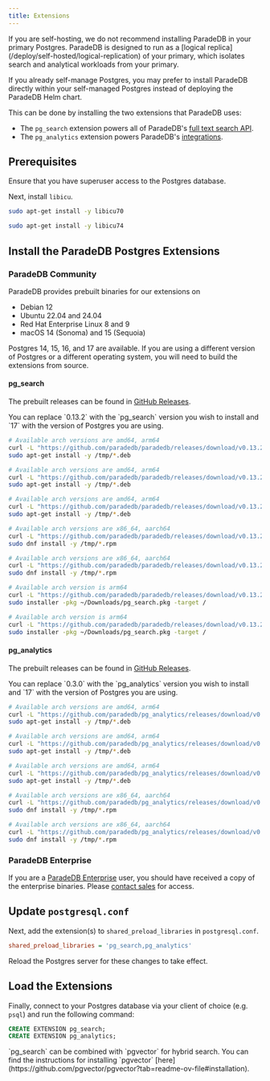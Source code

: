 ```yaml
---
title: Extensions
---
```


<Note>
  If you are self-hosting, we do not recommend installing ParadeDB in your
  primary Postgres. ParadeDB is designed to run as a [logical
  replica](/deploy/self-hosted/logical-replication) of your primary, which
  isolates search and analytical workloads from your primary.
</Note>

If you already self-manage Postgres, you may prefer to install ParadeDB directly within your self-managed
Postgres instead of deploying the ParadeDB Helm chart.

This can be done by installing the two extensions that ParadeDB uses:

- The `pg_search` extension powers all of ParadeDB's [full text search API](/documentation).
- The `pg_analytics` extension powers ParadeDB's [integrations](/integrations).

## Prerequisites

Ensure that you have superuser access to the Postgres database.

Next, install `libicu`.

<CodeGroup>

```bash Ubuntu 20.04 or 22.04
sudo apt-get install -y libicu70
```

```bash Ubuntu 24.04
sudo apt-get install -y libicu74
```

</CodeGroup>

## Install the ParadeDB Postgres Extensions

### ParadeDB Community

ParadeDB provides prebuilt binaries for our extensions on

- Debian 12
- Ubuntu 22.04 and 24.04
- Red Hat Enterprise Linux 8 and 9
- macOS 14 (Sonoma) and 15 (Sequoia)

Postgres 14, 15, 16, and 17 are available. If you are using a different version of Postgres or a different operating system, you will need to build the extensions from source.

#### pg_search

The prebuilt releases can be found in [GitHub Releases](https://github.com/paradedb/paradedb/releases/latest).

<Note>
  You can replace `0.13.2` with the `pg_search` version you wish to install and
  `17` with the version of Postgres you are using.
</Note>

<CodeGroup>

```bash Ubuntu 24.04
# Available arch versions are amd64, arm64
curl -L "https://github.com/paradedb/paradedb/releases/download/v0.13.2/postgresql-17-pg-search_0.13.2-1PARADEDB-noble_amd64.deb" -o /tmp/pg_search.deb
sudo apt-get install -y /tmp/*.deb
```

```bash Ubuntu 22.04
# Available arch versions are amd64, arm64
curl -L "https://github.com/paradedb/paradedb/releases/download/v0.13.2/postgresql-17-pg-search_0.13.2-1PARADEDB-jammy_amd64.deb" -o /tmp/pg_search.deb
sudo apt-get install -y /tmp/*.deb
```

```bash Debian 12
# Available arch versions are amd64, arm64
curl -L "https://github.com/paradedb/paradedb/releases/download/v0.13.2/postgresql-17-pg-search_0.13.2-1PARADEDB-bookworm_amd64.deb" -o /tmp/pg_search.deb
sudo apt-get install -y /tmp/*.deb
```

```bash RHEL 9
# Available arch versions are x86_64, aarch64
curl -L "https://github.com/paradedb/paradedb/releases/download/v0.13.2/pg_search_17-0.13.2-1PARADEDB.el9.x86_64.rpm" -o /tmp/pg_search.rpm
sudo dnf install -y /tmp/*.rpm
```

```bash RHEL 8
# Available arch versions are x86_64, aarch64
curl -L "https://github.com/paradedb/paradedb/releases/download/v0.13.2/pg_search_17-0.13.2-1PARADEDB.el8.x86_64.rpm" -o /tmp/pg_search.rpm
sudo dnf install -y /tmp/*.rpm
```

```bash macOS 15 (Sequoia)
# Available arch version is arm64
curl -L "https://github.com/paradedb/paradedb/releases/download/v0.13.2/pg_search@17--0.13.2.arm64_sequoia.pkg" -o ~/Downloads/pg_search.pkg
sudo installer -pkg ~/Downloads/pg_search.pkg -target /
```

```bash macOS 14 (Sonoma)
# Available arch version is arm64
curl -L "https://github.com/paradedb/paradedb/releases/download/v0.13.2/pg_search@17--0.13.2.arm64_sonoma.pkg" -o ~/Downloads/pg_search.pkg
sudo installer -pkg ~/Downloads/pg_search.pkg -target /
```

</CodeGroup>

#### pg_analytics

The prebuilt releases can be found in [GitHub Releases](https://github.com/paradedb/pg_analytics/releases/latest).

<Note>
  You can replace `0.3.0` with the `pg_analytics` version you wish to install
  and `17` with the version of Postgres you are using.
</Note>

<CodeGroup>

```bash Ubuntu 24.04
# Available arch versions are amd64, arm64
curl -L "https://github.com/paradedb/pg_analytics/releases/download/v0.3.0/postgresql-17-pg-analytics_0.3.0-1PARADEDB-noble_amd64.deb" -o /tmp/pg_analytics.deb
sudo apt-get install -y /tmp/*.deb
```

```bash Ubuntu 22.04
# Available arch versions are amd64, arm64
curl -L "https://github.com/paradedb/pg_analytics/releases/download/v0.3.0/postgresql-17-pg-analytics_0.3.0-1PARADEDB-jammy_amd64.deb" -o /tmp/pg_analytics.deb
sudo apt-get install -y /tmp/*.deb
```

```bash Debian 12
# Available arch versions are amd64, arm64
curl -L "https://github.com/paradedb/pg_analytics/releases/download/v0.3.0/postgresql-17-pg-analytics_0.3.0-1PARADEDB-bookworm_amd64.deb" -o /tmp/pg_analytics.deb
sudo apt-get install -y /tmp/*.deb
```

```bash RHEL 9
# Available arch versions are x86_64, aarch64
curl -L "https://github.com/paradedb/pg_analytics/releases/download/v0.3.0/pg_analytics_17-0.3.0-1PARADEDB.el9.x86_64.rpm" -o /tmp/pg_analytics.rpm
sudo dnf install -y /tmp/*.rpm
```

```bash RHEL 8
# Available arch versions are x86_64, aarch64
curl -L "https://github.com/paradedb/pg_analytics/releases/download/v0.3.0/pg_analytics_17-0.3.0-1PARADEDB.el8.x86_64.rpm" -o /tmp/pg_analytics.rpm
sudo dnf install -y /tmp/*.rpm
```

</CodeGroup>

### ParadeDB Enterprise

If you are a [ParadeDB Enterprise](/deploy/enterprise) user, you should have received a copy of the enterprise binaries. Please [contact sales](mailto:sales@paradedb.com) for access.

## Update `postgresql.conf`

Next, add the extension(s) to `shared_preload_libraries` in `postgresql.conf`.

```ini
shared_preload_libraries = 'pg_search,pg_analytics'
```

Reload the Postgres server for these changes to take effect.

## Load the Extensions

Finally, connect to your Postgres database via your client of choice (e.g. `psql`) and run the following command:

```sql
CREATE EXTENSION pg_search;
CREATE EXTENSION pg_analytics;
```

<Note>
  `pg_search` can be combined with `pgvector` for hybrid search. You can find
  the instructions for installing `pgvector`
  [here](https://github.com/pgvector/pgvector?tab=readme-ov-file#installation).
</Note>
